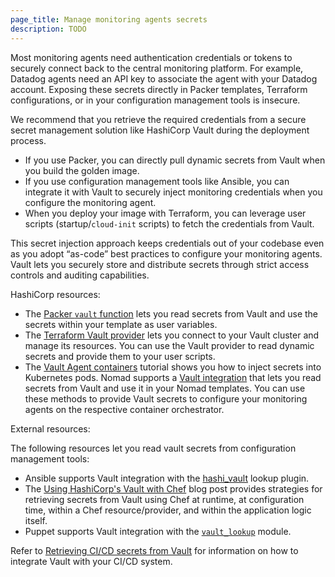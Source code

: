 ```yaml
---
page_title: Manage monitoring agents secrets
description: TODO
---
```


Most monitoring agents need authentication credentials or tokens to securely connect back to the central monitoring platform. For example, Datadog agents need an API key to associate the agent with your Datadog account. Exposing these secrets directly in Packer templates, Terraform configurations, or in your configuration management tools is insecure.

We recommend that you retrieve the required credentials from a secure secret management solution like HashiCorp Vault during the deployment process. 

  - If you use Packer, you can directly pull dynamic secrets from Vault when you build the golden image. 
  - If you use configuration management tools like Ansible, you can integrate it with Vault to securely inject monitoring credentials when you configure the monitoring agent.
  - When you deploy your image with Terraform, you can leverage user scripts (startup/`cloud-init` scripts) to fetch the credentials from Vault.

This secret injection approach keeps credentials out of your codebase even as you adopt “as-code” best practices to configure your monitoring agents. Vault lets you securely store and distribute secrets through strict access controls and auditing capabilities. 

HashiCorp resources:
- The [Packer `vault` function](/packer/docs/templates/hcl_templates/functions/contextual/vault) lets you read secrets from Vault and use the secrets within your template as user variables.
- The [Terraform Vault provider](https://registry.terraform.io/providers/hashicorp/vault/latest/docs) lets you connect to your Vault cluster and manage its resources. You can use the Vault provider to read dynamic secrets and provide them to your user scripts.
- The [Vault Agent containers](/vault/tutorials/kubernetes/kubernetes-sidecar) tutorial shows you how to inject secrets into Kubernetes pods. Nomad supports a [Vault integration](/nomad/docs/integrations/vault) that lets you read secrets from Vault and use it in your Nomad templates. You can use these methods to provide Vault secrets to configure your monitoring agents on the respective container orchestrator.

External resources:

The following resources let you read vault secrets from configuration management tools:
  - Ansible supports Vault integration with the [hashi_vault](https://docs.ansible.com/ansible/2.9/plugins/lookup/hashi_vault.html) lookup plugin. 
  - The [Using HashiCorp's Vault with Chef](https://www.hashicorp.com/blog/using-hashicorps-vault-with-chef) blog post provides strategies for retrieving secrets from Vault using Chef at runtime, at configuration time, within a Chef resource/provider, and within the application logic itself.
  - Puppet supports Vault integration with the [`vault_lookup`](https://github.com/voxpupuli/puppet-vault_lookup) module. 

Refer to [Retrieving CI/CD secrets from Vault](/well-architected-framework/security/security-cicd-vault) for information on how to integrate Vault with your CI/CD system.